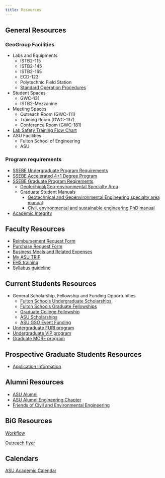 ```yaml
---
title: Resources
---
```


## General Resources

### GeoGroup Facilities
       
* Labs and Equipments
  * ISTB2-115
  * ISTB2-145
  * ISTB2-165
  * ECD-123
  * Polytechnic Field Station
  * [Standard Operation Procedures](https://urldefense.com/v3/__https://www.dropbox.com/sh/2o1ogf12wetgime/AABSJy2TuggT94gNLITQ4w9ma?dl=0__;!!IKRxdwAv5BmarQ!NuHWcsgFYu2jnANVXCQG_eKkI_8vre6JEps3nRP-Vy5AmAGRVPpChnCYk6th8yJM$) 
* Student Spaces
  * GWC-131
  * ISTB2-Mezzanine
* Meeting Spaces
  * Outreach Room (GWC-111)
  * Training Room (GWC-137)
  * Conference Room (GWC-181)
* [Lab Safety Training Flow Chart](https://ssebe.engineering.asu.edu/wp-content/uploads/2017/08/Training-2017-Final-Flow-Chart-rev.-0.pdf) 
* ASU Facilities
  * Fulton School of Engineering
  * ASU

###  Program requirements

* [SSEBE Undergraduate Program Requirements](https://webapp4.asu.edu/programs/t5/majorinfo/ASU00/ESCEESUBSE/undergrad/false)
* [SSEBE Accelerated 4+1 Degree Program](https://ssebe.engineering.asu.edu/accelerated/) 
* [SSEBE Graduate Program Reqirements](https://ssebe.engineering.asu.edu/graduate/civil/) 
  * [Geotechical/Geo-environmental Specialty Area](https://ssebe.engineering.asu.edu/geotechnicalgeoenvironmental-specialty-area/)
  * Graduate Student Manuals
    * [Geotechnical and Geoenvironmental Engineering specialty area manual](https://ssebe.engineering.asu.edu/wp-content/uploads/2017/09/Geotechnical-updated-8.28.2017.pdf) 
    * [Civil, environmental and sustainable engineering PhD manual](https://ssebe.engineering.asu.edu/wp-content/uploads/2017/08/PhD-12-2014.pdf) 

* [Academic Integrity](https://provost.asu.edu/academic-integrity/resources/faculty) 


## Faculty Resources
* [Reimbursement Request Form](https://ssebe.engineering.asu.edu/wp-content/uploads/2017/08/SSEBE-Reimbursement-Request-Form-Aug-2015.xlsx)
* [Purchase Request Form](https://ssebe.engineering.asu.edu/wp-content/uploads/2017/08/SSEBE-Purchase-Request-Form-Aug-2015.xlsx)
* [Business Meals and Related Expenses](https://www.asu.edu/fs/forms/business-meals-form.pdf)
* [My ASU TRIP](https://cfo.asu.edu/myasutrip)
* [EHS training](https://cfo.asu.edu/ehs-training)
* [Syllabus guideline](https://provost.asu.edu/curriculum-development/changemaker/syllabus-guidelines)
   
## Current Students Resources
* General Scholarship, Fellowship and Funding Opportunities
  * [Fulton Schools Undergraduate Scholarships](https://scholarships.engineering.asu.edu/)
  * [Fulton Schools Graduate Fellowships](https://graduate.engineering.asu.edu/fellowships/)
  * [Graduate College Fellowship](https://graduate.asu.edu/current-students/funding-opportunities/awards-and-fellowships/graduate-college-fellowship%20)
  * [ASU Scholarships](https://students.asu.edu/scholarships)
  * [ASU GSO Event Funding](https://gpsa.asu.edu/funding/gso-funding/)
* [Undergraduate FURI program](https://furi.engineering.asu.edu/)
* [Undergraduate VIP program](https://vip.asu.edu/)
* [Graduate MORE program](https://graduate.engineering.asu.edu/more/)

## Prospective Graduate Students Resources

* [Application Information](https://ssebe.engineering.asu.edu/graduate-applications/)

## Alumni Resources

* [ASU Alumni](https://alumni.asu.edu/) 
* [ASU Alumni Engineering Chapter](https://alumni.asu.edu/chapters/ira-fulton-schools-engineering-chapter)
* [Friends of Civil and Environmental Engineering](https://ssebe.engineering.asu.edu/foce2/) 

## BiG Resources 

[Workflow](https://juliantao.github.io/bigworkflow/)

[Outreach flyer](./resources/ASU_CBBG_Self-burrowing_Robots.pdf)

## Calendars

[ASU Academic Calendar](https://students.asu.edu/academic-calendar)

